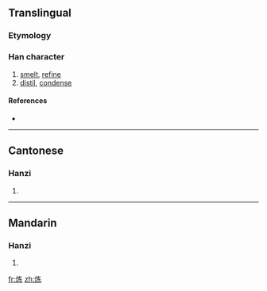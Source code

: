 {{also|煉|鍊}}
==Translingual==

===Etymology===
{{Han simp|煉|f=柬}}

===Han character===
{{Han char|rn=86|rad=火|as=05|sn=9|four=|canj=火大女金 (FKVC)}}

# [[smelt]], [[refine]]
# [[distil]], [[condense]]

====References====
* {{Han ref|kx=0669.101|hdz=32195.050|uh=70BC|ud=28860}}

----

==Cantonese==

===Hanzi===
{{yue-hanzi|jyut=|y=lin6|tra=煉}}

# {{defn|Cantonese|sort=火05}}

----

==Mandarin==

===Hanzi===
{{cmn-hanzi|tra=煉|pin=[[liàn]] ([[lian4]])|wg=lien<sup>4</sup>}}

# {{defn|Mandarin|sort=火05}}

[[fr:炼]]
[[zh:炼]]